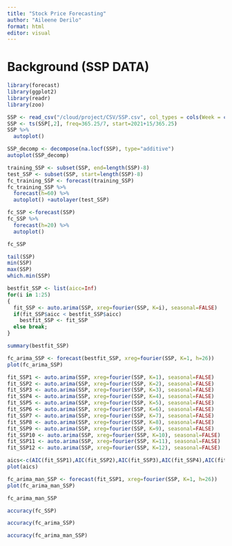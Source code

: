 ```yaml
---
title: "Stock Price Forecasting"
author: "Aileene Derilo"
format: html
editor: visual
---
```


# Background (SSP DATA)

```r
library(forecast)
library(ggplot2)
library(readr)
library(zoo)
```

```r
SSP <- read_csv("/cloud/project/CSV/SSP.csv", col_types = cols(Week = col_date(format = "%Y-%m-%d")))
SSP <- ts(SSP[,2], freq=365.25/7, start=2021+15/365.25)
SSP %>%
  autoplot()
```

```r
SSP_decomp <- decompose(na.locf(SSP), type="additive")
autoplot(SSP_decomp)
```

```r
training_SSP <- subset(SSP, end=length(SSP)-8)
test_SSP <- subset(SSP, start=length(SSP)-8)
fc_training_SSP <- forecast(training_SSP)
fc_training_SSP %>%
  forecast(h=60) %>%
  autoplot() +autolayer(test_SSP)

```

```r
fc_SSP <-forecast(SSP)
fc_SSP %>%
  forecast(h=20) %>%
  autoplot()
```

```r
fc_SSP
```

```r
tail(SSP)
min(SSP)
max(SSP)
which.min(SSP)
```

```r
bestfit_SSP <- list(aicc=Inf)
for(i in 1:25)
{
  fit_SSP <- auto.arima(SSP, xreg=fourier(SSP, K=i), seasonal=FALSE)
  if(fit_SSP$aicc < bestfit_SSP$aicc)
    bestfit_SSP <- fit_SSP
  else break;
}
```

```r
summary(bestfit_SSP)
```

```r
fc_arima_SSP <- forecast(bestfit_SSP, xreg=fourier(SSP, K=1, h=26))
plot(fc_arima_SSP)
```

```r
fit_SSP1 <- auto.arima(SSP, xreg=fourier(SSP, K=1), seasonal=FALSE)
fit_SSP2 <- auto.arima(SSP, xreg=fourier(SSP, K=2), seasonal=FALSE)
fit_SSP3 <- auto.arima(SSP, xreg=fourier(SSP, K=3), seasonal=FALSE)
fit_SSP4 <- auto.arima(SSP, xreg=fourier(SSP, K=4), seasonal=FALSE)
fit_SSP5 <- auto.arima(SSP, xreg=fourier(SSP, K=5), seasonal=FALSE)
fit_SSP6 <- auto.arima(SSP, xreg=fourier(SSP, K=6), seasonal=FALSE)
fit_SSP7 <- auto.arima(SSP, xreg=fourier(SSP, K=7), seasonal=FALSE)
fit_SSP8 <- auto.arima(SSP, xreg=fourier(SSP, K=8), seasonal=FALSE)
fit_SSP9 <- auto.arima(SSP, xreg=fourier(SSP, K=9), seasonal=FALSE)
fit_SSP10 <- auto.arima(SSP, xreg=fourier(SSP, K=10), seasonal=FALSE)
fit_SSP11 <- auto.arima(SSP, xreg=fourier(SSP, K=11), seasonal=FALSE)
fit_SSP12 <- auto.arima(SSP, xreg=fourier(SSP, K=12), seasonal=FALSE)
```

```r
aics<-c(AIC(fit_SSP1),AIC(fit_SSP2),AIC(fit_SSP3),AIC(fit_SSP4),AIC(fit_SSP5),AIC(fit_SSP6),AIC(fit_SSP7),AIC(fit_SSP8),AIC(fit_SSP9),AIC(fit_SSP10),AIC(fit_SSP11),AIC(fit_SSP12))
plot(aics)
```

```r
fc_arima_man_SSP <- forecast(fit_SSP1, xreg=fourier(SSP, K=1, h=26))
plot(fc_arima_man_SSP)
```

```r
fc_arima_man_SSP
```

```r
accuracy(fc_SSP)
```

```r
accuracy(fc_arima_SSP)
```

```r
accuracy(fc_arima_man_SSP)
```
